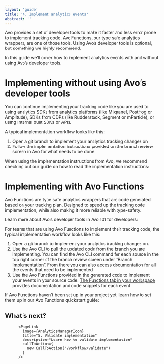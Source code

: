 ```yaml
---
layout: 'guide'
title: '4. Implement analytics events'
abstract: ''
---
```





Avo provides a set of developer tools to make it faster and less error prone to implement tracking code. <Link passHref href="/implementation/devs-101#avo-functions-type-safe-analytics-wrappers"><a>Avo Functions</a></Link>, our type safe analytics wrappers, are one of those tools. Using Avo’s developer tools is optional, but something we highly recommend.

In this guide we’ll cover how to implement analytics events with and without using Avo’s developer tools.

# Implementing without using Avo’s developer tools

You can continue implementing your tracking code like you are used to using analytics SDKs from analytics platforms (like Mixpanel, PostHog or Amplitude), SDKs from CDPs (like Rudderstack, Segment or mParticle), or using internal built SDKs or APIs.

A typical implementation workflow looks like this:
1. Open a git branch to implement your analytics tracking changes on
2. Follow the implementation instructions provided on the branch review screen in Avo for what needs to be done

When using the implementation instructions from Avo, we recommend checking out our guide on how to read the implementation instructions:

 <div className={styles.row}>
          <PageLink
            image={AnalyticsManagerIcon}
            title="Implementation diff"
            description="How to read the implementation diff"
            callToAction={
              new CallToAction('https://www.avo.app/docs/implementation/read-implementation-diff')
            }
          />
  </div>

# Implementing with Avo Functions

Avo Functions are type safe analytics wrappers that are code generated based on your tracking plan. Designed to speed up the tracking code implementation, while also making it more reliable with type-safety. 

Learn more about Avo’s developer tools in Avo 101 for developers:

 <div className={styles.row}>
          <PageLink
            image={AnalyticsManagerIcon}
            title="Avo 101 for developers"
            description="Learn about Avo’s developer tools"
            callToAction={
              new CallToAction('https://www.avo.app/docs/implementation/devs-101')
            }
          />
  </div>

For teams that are using Avo Functions to implement their tracking code, the typical implementation workflow looks like this:
1. Open a git branch to implement your analytics tracking changes on.
2. Use the <Link passHref href="/implementation/cli"><a>Avo CLI</a></Link> to pull the updated code from the branch you are implementing. You can find the Avo CLI command for each source in the top right corner of the branch review screen under “Branch Implementation”. From there you can also access documentation for all the events that need to be implemented 
3. Use the Avo Functions provided in the generated code to implement your events in your source code. [The Functions tab in your workspace](https://www.avo.app/schemas/fwtXqAc0fCLy7b7oGW40/implement/fs/WUFObVFR4PVbZGtT1hQ5) provides documentation and code snippets for each event

If Avo Functions haven’t been set up in your project yet, learn how to set them up in our Avo Functions quickstart guide:

 <div className={styles.row}>
          <PageLink
            image={DevIcon}
            title="Quickstart: Avo Functions"
            description="Start using Avo Functions"
            callToAction={
              new CallToAction('https://www.avo.app/docs/implementation/start-using-avo-functions')
            }
          />
  </div>

## What’s next?

 > <div className={styles.row}>
          <PageLink
            image={AnalyticsManagerIcon}
            title="5. Validate implementation"
            description="Learn how to validate implementation"
            callToAction={
              new CallToAction("/workflow/validate")
            }
          />
  </div>
